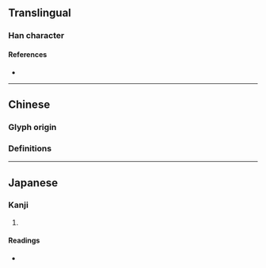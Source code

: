 {{character info}}
==Translingual==

===Han character===
{{Han char|rn=61|rad=心|as=20|sn=23|four=99031|canj=PFBF|ids=⿰忄黨}}

====References====
* {{Han ref|kx=0409.200|dkj=11514|dj=0751.230|hdz=42372.190|uh=6203|ud=25091|bh=F7DA|bd=63450}}

----

==Chinese==
===Glyph origin===
{{Han etym}}

===Definitions===
{{zh-see|惝|v}}

----

==Japanese==

===Kanji===
{{ja-kanji|grade=|rs=心20}}

# {{rfdef|ja|sort=心20}}

====Readings====
* {{ja-readings|on=とう, しょう|kun=おどろ-く}}